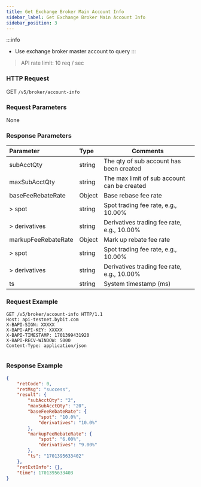 ```yaml
---
title: Get Exchange Broker Main Account Info
sidebar_label: Get Exchange Broker Main Account Info
sidebar_position: 3
---
```

:::info
* Use exchange broker master account to query
:::

> API rate limit: 10 req / sec

### HTTP Request
GET `/v5/broker/account-info`

### Request Parameters
None

### Response Parameters
| Parameter | Type | Comments|
|:----- |:-----|----- |
|subAcctQty |string |The qty of sub account has been created |
|maxSubAcctQty |string |The max limit of sub account can be created|
|baseFeeRebateRate |Object |Base rebase fee rate|
|> spot |string |Spot trading fee rate, e.g., 10.00% |
|> derivatives |string |Derivatives trading fee rate, e.g., 10.00%|
|markupFeeRebateRate |Object |Mark up rebate fee rate|
|> spot |string |Spot trading fee rate, e.g., 10.00% |
|> derivatives |string |Derivatives trading fee rate, e.g., 10.00%|
|ts |string |System timestamp (ms) |

### Request Example

<Tabs groupId="programming-languages">
<TabItem value="http" label="HTTP">

```http
GET /v5/broker/account-info HTTP/1.1
Host: api-testnet.bybit.com
X-BAPI-SIGN: XXXXX
X-BAPI-API-KEY: XXXXX
X-BAPI-TIMESTAMP: 1701399431920
X-BAPI-RECV-WINDOW: 5000
Content-Type: application/json
```

</TabItem>
<TabItem value="python" label="Python">

```python

```

</TabItem>
</Tabs>

### Response Example

```json
{
    "retCode": 0,
    "retMsg": "success",
    "result": {
        "subAcctQty": "2",
        "maxSubAcctQty": "20",
        "baseFeeRebateRate": {
            "spot": "10.0%",
            "derivatives": "10.0%"
        },
        "markupFeeRebateRate": {
            "spot": "6.00%",
            "derivatives": "9.00%"
        },
        "ts": "1701395633402"
    },
    "retExtInfo": {},
    "time": 1701395633403
}
```
